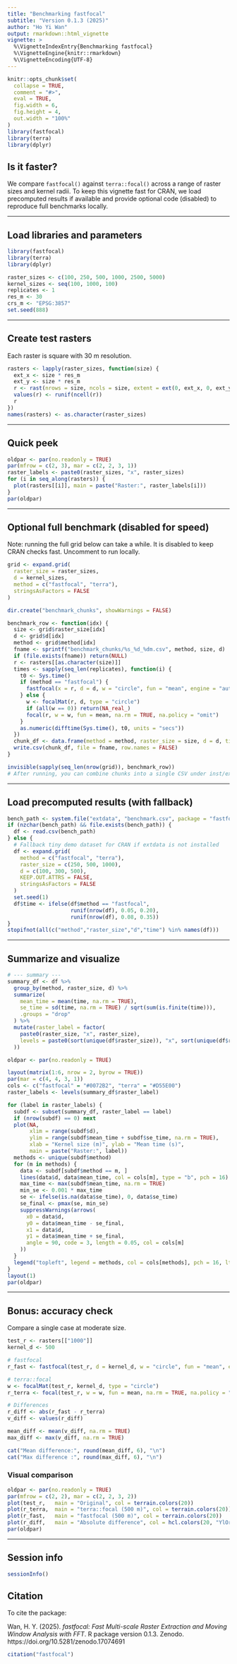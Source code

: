 ```yaml
---
title: "Benchmarking fastfocal"
subtitle: "Version 0.1.3 (2025)"
author: "Ho Yi Wan"
output: rmarkdown::html_vignette
vignette: >
  %\VignetteIndexEntry{Benchmarking fastfocal}
  %\VignetteEngine{knitr::rmarkdown}
  %\VignetteEncoding{UTF-8}
---
```


```r
knitr::opts_chunk$set(
  collapse = TRUE,
  comment = "#>",
  eval = TRUE,
  fig.width = 6,
  fig.height = 4,
  out.width = "100%"
)
library(fastfocal)
library(terra)
library(dplyr)
```

## Is it faster?

We compare `fastfocal()` against `terra::focal()` across a range of raster sizes and kernel radii. To keep this vignette fast for CRAN, we load precomputed results if available and provide optional code (disabled) to reproduce full benchmarks locally.

---

## Load libraries and parameters

```r
library(fastfocal)
library(terra)
library(dplyr)

raster_sizes <- c(100, 250, 500, 1000, 2500, 5000)
kernel_sizes <- seq(100, 1000, 100)
replicates <- 1
res_m <- 30
crs_m <- "EPSG:3857"
set.seed(888)
```

---

## Create test rasters

Each raster is square with 30 m resolution.

```r
rasters <- lapply(raster_sizes, function(size) {
  ext_x <- size * res_m
  ext_y <- size * res_m
  r <- rast(nrows = size, ncols = size, extent = ext(0, ext_x, 0, ext_y), crs = crs_m)
  values(r) <- runif(ncell(r))
  r
})
names(rasters) <- as.character(raster_sizes)
```

---

## Quick peek

```r
oldpar <- par(no.readonly = TRUE)
par(mfrow = c(2, 3), mar = c(2, 2, 3, 1))
raster_labels <- paste0(raster_sizes, "x", raster_sizes)
for (i in seq_along(rasters)) {
  plot(rasters[[i]], main = paste("Raster:", raster_labels[i]))
}
par(oldpar)
```

---

## Optional full benchmark (disabled for speed)

Note: running the full grid below can take a while. It is disabled to keep CRAN checks fast. Uncomment to run locally.

```r
grid <- expand.grid(
  raster_size = raster_sizes,
  d = kernel_sizes,
  method = c("fastfocal", "terra"),
  stringsAsFactors = FALSE
)

dir.create("benchmark_chunks", showWarnings = FALSE)

benchmark_row <- function(idx) {
  size <- grid$raster_size[idx]
  d <- grid$d[idx]
  method <- grid$method[idx]
  fname <- sprintf("benchmark_chunks/%s_%d_%dm.csv", method, size, d)
  if (file.exists(fname)) return(NULL)
  r <- rasters[[as.character(size)]]
  times <- sapply(seq_len(replicates), function(i) {
    t0 <- Sys.time()
    if (method == "fastfocal") {
      fastfocal(x = r, d = d, w = "circle", fun = "mean", engine = "auto", pad = "auto")
    } else {
      w <- focalMat(r, d, type = "circle")
      if (all(w == 0)) return(NA_real_)
      focal(r, w = w, fun = mean, na.rm = TRUE, na.policy = "omit")
    }
    as.numeric(difftime(Sys.time(), t0, units = "secs"))
  })
  chunk_df <- data.frame(method = method, raster_size = size, d = d, time = times)
  write.csv(chunk_df, file = fname, row.names = FALSE)
}

invisible(sapply(seq_len(nrow(grid)), benchmark_row))
# After running, you can combine chunks into a single CSV under inst/extdata/benchmark.csv
```

---

## Load precomputed results (with fallback)

```r
bench_path <- system.file("extdata", "benchmark.csv", package = "fastfocal")
if (nzchar(bench_path) && file.exists(bench_path)) {
  df <- read.csv(bench_path)
} else {
  # Fallback tiny demo dataset for CRAN if extdata is not installed
  df <- expand.grid(
    method = c("fastfocal", "terra"),
    raster_size = c(250, 500, 1000),
    d = c(100, 300, 500),
    KEEP.OUT.ATTRS = FALSE,
    stringsAsFactors = FALSE
  )
  set.seed(1)
  df$time <- ifelse(df$method == "fastfocal",
                    runif(nrow(df), 0.05, 0.20),
                    runif(nrow(df), 0.08, 0.35))
}
stopifnot(all(c("method","raster_size","d","time") %in% names(df)))
```

---

## Summarize and visualize

```r
# --- summary ---
summary_df <- df %>% 
  group_by(method, raster_size, d) %>% 
  summarize( 
    mean_time = mean(time, na.rm = TRUE), 
    se_time = sd(time, na.rm = TRUE) / sqrt(sum(is.finite(time))), 
    .groups = "drop" 
  ) %>% 
  mutate(raster_label = factor( 
    paste0(raster_size, "x", raster_size), 
    levels = paste0(sort(unique(df$raster_size)), "x", sort(unique(df$raster_size))) 
  )) 

oldpar <- par(no.readonly = TRUE)

layout(matrix(1:6, nrow = 2, byrow = TRUE)) 
par(mar = c(4, 4, 3, 1)) 
cols <- c("fastfocal" = "#0072B2", "terra" = "#D55E00") 
raster_labels <- levels(summary_df$raster_label) 

for (label in raster_labels) { 
  subdf <- subset(summary_df, raster_label == label) 
  if (nrow(subdf) == 0) next 
  plot(NA, 
       xlim = range(subdf$d), 
       ylim = range(subdf$mean_time + subdf$se_time, na.rm = TRUE), 
       xlab = "Kernel size (m)", ylab = "Mean time (s)", 
       main = paste("Raster:", label)) 
  methods <- unique(subdf$method) 
  for (m in methods) { 
    data <- subdf[subdf$method == m, ] 
    lines(data$d, data$mean_time, col = cols[m], type = "b", pch = 16) 
    max_time <- max(subdf$mean_time, na.rm = TRUE) 
    min_se <- 0.001 * max_time 
    se <- ifelse(is.na(data$se_time), 0, data$se_time) 
    se_final <- pmax(se, min_se) 
    suppressWarnings(arrows( 
      x0 = data$d,
      y0 = data$mean_time - se_final,
      x1 = data$d, 
      y1 = data$mean_time + se_final, 
      angle = 90, code = 3, length = 0.05, col = cols[m] 
    )) 
  } 
  legend("topleft", legend = methods, col = cols[methods], pch = 16, lty = 1, bty = "n") 
}
layout(1)
par(oldpar)

```

---

## Bonus: accuracy check

Compare a single case at moderate size.

```r
test_r <- rasters[["1000"]]
kernel_d <- 500

# fastfocal
r_fast <- fastfocal(test_r, d = kernel_d, w = "circle", fun = "mean", engine = "auto", pad = "auto")

# terra::focal
w <- focalMat(test_r, kernel_d, type = "circle")
r_terra <- focal(test_r, w = w, fun = mean, na.rm = TRUE, na.policy = "omit")

# Differences
r_diff <- abs(r_fast - r_terra)
v_diff <- values(r_diff)

mean_diff <- mean(v_diff, na.rm = TRUE)
max_diff <- max(v_diff, na.rm = TRUE)

cat("Mean difference:", round(mean_diff, 6), "\n")
cat("Max difference :", round(max_diff, 6), "\n")
```

### Visual comparison

```r
oldpar <- par(no.readonly = TRUE)
par(mfrow = c(2, 2), mar = c(2, 2, 3, 2))
plot(test_r,   main = "Original", col = terrain.colors(20))
plot(r_terra,  main = "terra::focal (500 m)", col = terrain.colors(20))
plot(r_fast,   main = "fastfocal (500 m)", col = terrain.colors(20))
plot(r_diff,   main = "Absolute difference", col = hcl.colors(20, "YlOrRd", rev = TRUE))
par(oldpar)
```

---

## Session info

```r
sessionInfo()
```

## Citation

To cite the package:

Wan, H. Y. (2025). *fastfocal: Fast Multi-scale Raster Extraction and Moving Window Analysis with FFT*. 
R package version 0.1.3. Zenodo. https://doi.org/10.5281/zenodo.17074691

```r
citation("fastfocal")
```
